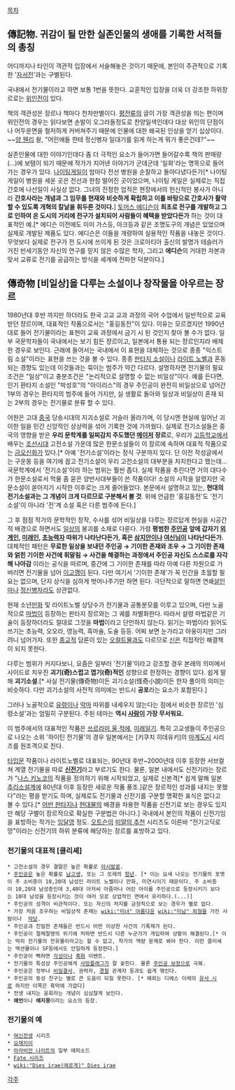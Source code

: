 [[목차]]

== 傳記物. 귀감이 될 만한 실존인물의 생애를 기록한 서적들의 총칭 ==
어디까지나 타인이 객관적 입장에서 서술해놓은 것이기 때문에, 본인이 주관적으로 기록한 '[[자서전]]'과는 구별된다. 

국내에서 전기물이라고 하면 보통 1번을 뜻한다. 교훈적인 입장을 더욱 더 강조한 하위장르로는 [[위인전]]이 있다.

책의 객관성은 장르나 책마다 천차만별이다. [[평전]]류의 글이 가장 객관성을 띄는 편이며 위인전의 경우는 읽다보면 손발이 오그라들정도로 찬양일색인데다 대상 위인의 단점이나 어두운면을 철저하게 커버쳐주기 때문에 인물에 대한 왜곡된 인상을 얻기 십상이다. ~~[[양 웬리]] 왈, "어린애들 한테 정신병자 일대기를 읽게 하는게 뭐가 좋은건데?"~~

실존인물에 대한 이야기인데다 좀 더 극적인 요소가 들어가면 들어갈수록 책의 판매량(...)에 보탬이 되기 때문에 작가가 지어낸 이야기가 군데군데 '일화'라는 명목으로 들어가는 경우가 있다. [[나이팅게일]]이 밤마다 전선 병원을 순찰하고 돌아다녔다든가[* 나이팅 게일이 병원을 세운 곳은 전선과 한참 떨어진 곳이었으며, 나이팅 게일은 실제로는 직접 간호에 나선일이 사실상 없다. 그녀의 진정한 업적은 현장에서의 헌신적인 봉사가 아니라 '''간호사라는 개념과 그 임무를 현재와 비슷하게 확립하고 이를 바탕으로 간호사가 활약할 수 있도록 개혁의 칼날을 휘두른 것이다.'''] [[토머스 에디슨]]이 '''최초로 전구를 개발하고 그로 인하여 온 도시의 거리에 전구가 설치되어 사람들이 혜택을 받았다든가''' 하는 것이 대표적인 예.[* 에디슨 이전에도 이미 가스등, 아크등과 같은 조명도구의 개념은 있었으며 실제로 개발된 제품도 있다. 에디슨은 이들을 개량하여 실용적인 작품을 내놓은 것이다. 무엇보다 실제로 전구가 전 도시에 쓰이게 된 것은 크로아티아 출신의 발명가 테슬러가 거진 반세기동안 자신의 연구를 믿지 않은 수많은 학자, 그리고 '''에디슨'''의 거대한 자본과 맞서 교류로 전기를 공급하는 방식을 세계에 전파한 덕분이다.]

== 傳奇物 [비일상]을 다루는 소설이나 창작물을 아우르는 장르 ==
1980년대 후반 까지만 하더라도 한국 고교 교과 과정의 국어 수업에서 일반적으로 교육 받던 쟝르이며, 대표적인 작품으로서는 "홍길동전"이 있다. 이유는 모르겠지만 1990년대로 들어 전기물이라는 표현이 교육 과정에서 금기 시 된 것인지 찾아 볼 수가 없다. 일부 국문학자들이 국내에서는 보기 힘든 쟝르이고, 일본에서 통용 되는 쟝르인지라 배제한 경우로 보인다. 근래에 들어서는 국내에서 이 표현을 대체하는 것으로 종종 "익스트림 소설"이라는 표현을 쓰는 것을 볼 수 있다. 종종 [[판타지 소설]]이나 [[라이트 노벨]]과 혼동되는 경향도 있는데 이것들과는 묶이는 범주가 약간 다르다. 설명하자면 전기물의 필요 조건은 "일상"이고 충분조건은 "논리적으로 설명할 수 없는 비일상"이다. 예를 든다면, 인기 환타지 소설인 "박성호"의 "아이리스"의 경우 주인공이 완전히 비일상으로 넘어간 1부의 경우는 환타지의 범주에 들어 가지만, 실 생활로 돌아와 일상과 비일상이 혼재 되는 2부의 경우는 전기물로 분류 할 수 있다.

어원은 고대 [[중국]] 당송시대의 지괴소설로 거슬러 올라가며, 이 당시엔 현실에 일어난 괴이한 일을 민간 신앙적인 상상력을 섞어 기록한 것에 가까웠다. 실제로 전기소설들은 중국의 영향을 받은 '''우리 문학계를 일찌감치 주도했던 [[메이저]] 장르'''로, 우리가 [[고등학교]]에서 배우는 [[조선]]시대 고전소설 가운데 많은 한문소설들이 이 장르에 속하며 대표적 작품으로는 [[금오신화]]가 있다.[* 아예 '전기소설'이라는 정식 구분까지 있다. 단 이전 작성글에서는 구운몽 등을 여기에 꼽고 전기소설이 우리 고전소설의 대부분을 차지한다고 했는데... 국문학계에서 '전기소설'이라 하는 범위는 훨씬 좁다. 실제 작품을 추린다면 거의 대다수가 한문소설로서 먹물 좀 묻은 양반사대부들이 쓴 작품이다! 소설의 시작을 알렸지만 국문소설이 쏟아지기 시작한 이후로는 크게 줄어들었다. 본문에서 설명하고 있는, '''현대의 전기소설과는 그 개념이 크게 다르므로 구분해서 볼 것'''. 위에 언급한 '홍길동전'도 '전기소설'이 아니라 '전'계 소설 혹은 다른 범주에 든다.] 

그 후 점점 작가의 문학적인 창작, 수사를 섞어 비일상을 다루는 장르답게 현실을 시공간적 배경으로 하면서도 [[일상]]의 붕괴를 소재로 다룬다. 가령 '''평범한 [[주인공]] 앞에 갑자기 [[외계인]], [[미래인]], [[초능력]]자 따위가 나타난다든가, 혹은 [[삼지안]]이나 [[여신]]님이 나타난다든가.''' 대체적인 패턴은 '''무료한 일상을 보내던 주인공 → 기이한 존재와 조우 → 그 기이한 존재와 얽힌 기이한 사건에 휘말림 → 사건을 해결하는 과정에서 주인공 자신도 스스로를 자각해 나아감''' 이라는 공식을 따르며, 중간에 그 기이한 존재를 따라 아예 다른 차원으로 가버리면 전기물을 넘어 [[이고깽]]이 된다. 다만 여기서 '기이한 존재'가 꼭 인간을 초월할 필요는 없으며, 단지 상식을 심하게 벗어나주기만 하면 된다. 극단적으로 말하면 연쇄[[살인]]마나 [[정신병]]자라도 상관없다.

현재 소년[[만화]] 및 라이트노벨 상당수가 전기물과 공통분모를 이루고 있으며, 다만 노골적으로 [[마법]]이 등장하는 판타지 장르와는 그 궤를 차별화한다. 따라서 설령 마법같은 기술이 등장하더라도 절대로 그것을 '''마법'''이라고 단언하지 않는다. 읽기는 마법이라 읽어도 쓰기는 초능력, 오오라, 영능력, 흑마술, 도술 등등. 어찌 보면 눈가리고 아웅이지만 그러려니 넘어가자. 또한 [[종교]]적 담론이 있는 [[오컬트]]물과도 다르므로 [[신]]은 직접적인 해결책이 되지 못한다.

다루는 범위가 커지다보니, 요즘은 일부러 '전기물'이라고 강조할 경우 본래의 의미에서 사이드로 치우친 '''괴기(奇)스럽고 엽기(奇)적인''' 성향으로 한정하는 경향이 있다. 쉽게 말해 '''괴기소설'''.[* 사실 전기물(傳奇物)이든 괴기소설(怪奇小說)이든 한자 풀이의 의미는 비슷하다. 다만 괴기소설의 사전적 의미에는 반드시 '''공포'''라는 요소가 포함된다.]

그러나 노골적으로 [[유령]]이나 [[악마]] 따위를 내세우지 않는다는 점에서 비슷한 장르인 '심령소설'과는 엄밀히 구분된다. 주된 테마는 '''역시 [[사람]]이 가장 무서워요.'''

이 범주에서의 대표적인 작품은 [[쓰르라미 울 적에]], [[미래일기]]. 특히 고교생들이 주인공으로 나오는 소위 '하이틴 전기물'의 경우 일본에서는 [키쿠치 히데유키]의 [[마계도시]] 시리즈를 원조격으로 친다.

[[타입문]] 작품이나 라이트노벨로 대표되는, 90년대 후반~2000년대 이후 등장한 서브컬쳐 계열 전기물을 따로 '''[[신전기]]'''라고 부르기도 한다. 물론, 일본 내에서도 신전기라는 장르가 "[[나스 키노코]]의 작품을 정의하기 위해 시작되었고, 실제로 신본격[* 쉽게 말해 일본 [[추리소설]]계에 80년대 이후 등장한 새로운 작품 풍조.]같은 장르적인 성과를 내지는 못했다"라는 평을 받기도 하며, 실제로도 전기물과 신전기를 구분할 명확한 표식은 없다고 볼 수 있다.[* [[어반 판타지]]나 [[현대물]]의 배경을 차용한 작품을 신전기로 보는 경우도 있지만 해당 구별이 장르적으로 확실한 구분법은 아니다.] 국내에서 본인의 작품이 신전기임을 표방하는 작가는 [[임달영]] 정도. [[오트슨]]의 [[미얄의 추천]] 시리즈도 이른바 "전기고딕로망"이라는 신전기의 하위 분류에 해당하는 장르를 표방하고 있다.

=== 전기물의 대표적 [클리셰] ===
 * 고전소설의 경우 결말은 높은 확률로 [[아시발꿈]].
 * [[주인공]]은 높은 확률로 [[남고생]], 또는 그 또래의 [[청년]]. [* 이는 요새 나오는 전기물의 포멧이 주 소비층이 10,20대 남성인 라이트 노벨이나 만화, 미연시이기 때문이다. 주 소비층이 10,20대 남성층인데 3,40대 아저씨 아줌마나 어린 아이를 주인공으로 등장시키기 보다는 10대 남성을 등장시키는 것이 여러 모로 상업적인 면에서 유리하다.(...)]
 * 주인공의 성격이 비관적이다. 또는 자신의 처지를 긍정적으로 보는 경우가 별로 없다.
 * 가장 처음 조우하는 비일상적 존재는 [[wiki:"미녀" 아름]]다운 [[wiki:"미남" 외형]]을 가진 사람이나  [[악당]].
 * 주인공과 친밀한 존재들은 반드시 어떤 이상한 사건의 기폭제가 된다.
 * 주인공이 절체절명의 위기에 처하면 반드시 다른 누군가가 개입하여 상황이 해결된다.[* 이는 딱히 전기물의 전유물이라고는 할 수 없고, 작가의 역량 문제로 봐야 한다. 이런 클리셰는 액션물이나 SF등에서도 안일하게 등장한다.]
 * 주인공이 뻑하면 [[각성]]이나 [[흑화]] 이벤트.
 * 전기물의 특성상 주인공에게 [[사망플래그]]가 잘 꽂힌다. 물론 [[주인공 보정]]으로 극복.
 * 주인공은 정부나 [[비밀결사]], 권력자, [[경찰]] 관계자 등과도 쉽게 엮인다.
 * 주인공의 동성 친구는 별로 큰 도움이 되질 못한다. [* 예외는 디에스 이레의 [[유사 시로]] 하지만 이쪽은 흑막에 가깝다]
 * 전생 내지는 윤회라는 개념이 심심찮게 보인다.
 * '''예언'''이나 '''예지몽'''이라는 요소의 등장.

=== 전기물의 예 ===
 * [[여신전생]] 시리즈
 * [[요재지이]]
 * [[아라비안 나이트]]의 일부 에피소드
 * [[Fate 시리즈]]
 * [[wiki:"Dies irae(에로게)" Dies irae]]

[[각주]]

